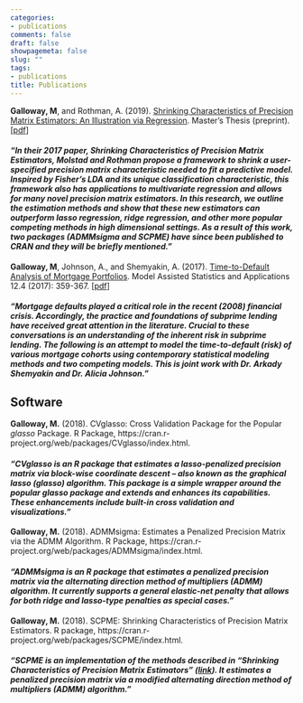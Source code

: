 ```yaml
---
categories:
- publications
comments: false
draft: false
showpagemeta: false
slug: ""
tags:
- publications
title: Publications
---
```



**Galloway, M**, and Rothman, A. (2019). [Shrinking Characteristics of Precision Matrix Estimators: An Illustration via Regression](http://mattxgalloway.com/oral_manuscript/). Master's Thesis (preprint). [[pdf](http://mattxgalloway.com/oral_manuscript/Manuscript.pdf)]

#### *"In their 2017 paper, Shrinking Characteristics of Precision Matrix Estimators, Molstad and Rothman propose a framework to shrink a user-specified precision matrix characteristic needed to fit a predictive model. Inspired by Fisher's LDA and its unique classification characteristic, this framework also has applications to multivariate regression and allows for many novel precision matrix estimators. In this research, we outline the estimation methods and show that these new estimators can outperform lasso regression, ridge regression, and other more popular competing methods in high dimensional settings. As a result of this work, two packages (ADMMsigma and SCPME) have since been published to CRAN and they will be briefly mentioned."*

**Galloway, M**, Johnson, A., and Shemyakin, A. (2017). [Time-to-Default Analysis of Mortgage Portfolios](images/timetodefault.pdf). Model Assisted Statistics and Applications 12.4 (2017): 359-367. [[pdf](images/timetodefault.pdf)]

#### *"Mortgage defaults played a critical role in the recent (2008) financial crisis. Accordingly, the practice and foundations of subprime lending have received great attention in the literature. Crucial to these conversations is an understanding of the inherent risk in subprime lending. The following is an attempt to model the time-to-default (risk) of various mortgage cohorts using contemporary statistical modeling methods and two competing models. This is joint work with Dr. Arkady Shemyakin and Dr. Alicia Johnson."*


## Software

**Galloway, M.** (2018). CVglasso: Cross Validation Package for the Popular *glasso* Package. R Package, https://cran.r-project.org/web/packages/CVglasso/index.html.

#### *"CVglasso is an R package that estimates a lasso-penalized precision matrix via block-wise coordinate descent – also known as the graphical lasso (glasso) algorithm. This package is a simple wrapper around the popular glasso package and extends and enhances its capabilities. These enhancements include built-in cross validation and visualizations."*

**Galloway, M.** (2018). ADMMsigma: Estimates a Penalized Precision Matrix via the ADMM Algorithm. R Package, https://cran.r-project.org/web/packages/ADMMsigma/index.html.

#### *"ADMMsigma is an R package that estimates a penalized precision matrix via the alternating direction method of multipliers (ADMM) algorithm. It currently supports a general elastic-net penalty that allows for both ridge and lasso-type penalties as special cases."*

**Galloway, M.** (2018). SCPME: Shrinking Characteristics of Precision Matrix Estimators. R package, https://cran.r-project.org/web/packages/SCPME/index.html.

#### *"SCPME is an implementation of the methods described in “Shrinking Characteristics of Precision Matrix Estimators” ([link](https://academic.oup.com/biomet/article-abstract/105/3/563/4994725?redirectedFrom=fulltext)). It estimates a penalized precision matrix via a modified alternating direction method of multipliers (ADMM) algorithm."*

